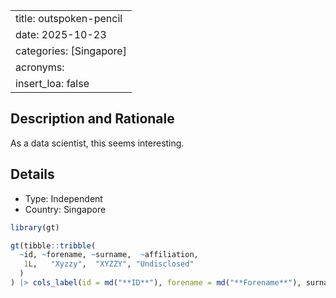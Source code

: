 
---
title: outspoken-pencil
date: 2025-10-23
categories: [Singapore]
acronyms:
  insert_loa: false
---

## Description and Rationale

As a data scientist, this seems interesting.

## Details

* Type: Independent
* Country: Singapore

```r
library(gt)

gt(tibble::tribble(
  ~id, ~forename, ~surname,  ~affiliation,
   1L,   "Xyzzy",  "XYZZY", "Undisclosed"
  )
) |> cols_label(id = md("**ID**"), forename = md("**Forename**"), surname ~ md("**Surname**"), affiliation ~ md("**Affiliation**"))
```
